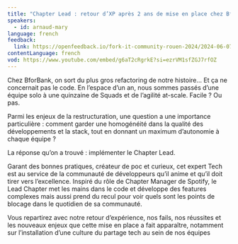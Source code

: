 ```yaml
---
title: "Chapter Lead : retour d’XP après 2 ans de mise en place chez BforBank"
speakers:
  - id: arnaud-mary
language: french
feedback:
  link: https://openfeedback.io/fork-it-community-rouen-2024/2024-06-07/gBQNtXx1T23FGHhCOzlX
contentLanguage: french
vod: https://www.youtube.com/embed/g6aT2cRgrkE?si=ezrVM1sfZGJ7rfOZ
---
```


Chez BforBank, on sort du plus gros refactoring de notre histoire… Et ça ne concernait pas le code. En l’espace d’un an, nous sommes passés d’une équipe solo à une quinzaine de Squads et de l’agilité at-scale. Facile ? Ou pas.

Parmi les enjeux de la restructuration, une question a une importance particulière : comment garder une homogénéité dans la qualité des développements et la stack, tout en donnant un maximum d’autonomie à chaque équipe ?

La réponse qu’on a trouvé : implémenter le Chapter Lead.

Garant des bonnes pratiques, créateur de poc et curieux, cet expert Tech est au service de la communauté de développeurs qu’il anime et qu’il doit tirer vers l’excellence. Inspiré du rôle de Chapter Manager de Spotify, le Lead Chapter met les mains dans le code et développe des features complexes mais aussi prend du recul pour voir quels sont les points de blocage dans le quotidien de sa communauté.

Vous repartirez avec notre retour d’expérience, nos fails, nos réussites et les nouveaux enjeux que cette mise en place a fait apparaître, notamment sur l’installation d’une culture du partage tech au sein de nos équipes
